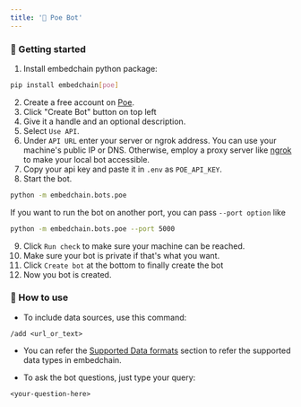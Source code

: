```yaml
---
title: '🔮 Poe Bot'
---
```


### 🚀 Getting started

1. Install embedchain python package:

```bash
pip install embedchain[poe]
```

2. Create a free account on [Poe](https://www.poe.com?utm_source=embedchain).
3. Click "Create Bot" button on top left
4. Give it a handle and an optional description.
5. Select `Use API`.
6. Under `API URL` enter your server or ngrok address. You can use your machine's public IP or DNS. Otherwise, employ a proxy server like [ngrok](https://ngrok.com/) to make your local bot accessible.
7. Copy your api key and paste it in `.env` as `POE_API_KEY`.
8. Start the bot.

```bash
python -m embedchain.bots.poe
```

If you want to run the bot on another port, you can pass `--port option` like

```bash
python -m embedchain.bots.poe --port 5000
```

9. Click `Run check` to make sure your machine can be reached.
10. Make sure your bot is private if that's what you want.
11. Click `Create bot` at the bottom to finally create the bot
12. Now you bot is created.

### 💬 How to use

- To include data sources, use this command:
```text
/add <url_or_text>
```

- You can refer the [Supported Data formats](https://docs.embedchain.ai/advanced/data_types) section to refer the supported data types in embedchain.

- To ask the bot questions, just type your query:
```text
<your-question-here>
```
